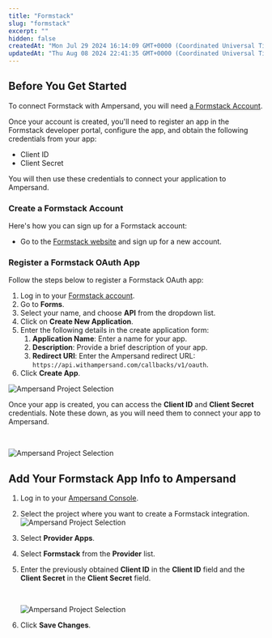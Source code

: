 ```yaml
---
title: "Formstack"
slug: "formstack"
excerpt: ""
hidden: false
createdAt: "Mon Jul 29 2024 16:14:09 GMT+0000 (Coordinated Universal Time)"
updatedAt: "Thu Aug 08 2024 22:41:35 GMT+0000 (Coordinated Universal Time)"
---
```

## Before You Get Started

To connect Formstack with Ampersand, you will need [a Formstack Account](https://www.formstack.com/).

Once your account is created, you'll need to register an app in the Formstack developer portal, configure the app, and obtain the following credentials from your app:

- Client ID
- Client Secret

You will then use these credentials to connect your application to Ampersand.

### Create a Formstack Account

Here's how you can sign up for a Formstack account:

- Go to the [Formstack website](https://www.formstack.com/) and sign up for a new account. 

### Register a Formstack OAuth App

Follow the steps below to register a Formstack OAuth app:

1. Log in to your [Formstack account](https://www.formstack.com/login).
2. Go to **Forms**.
3. Select your name, and choose **API** from the dropdown list.
4. Click on **Create New Application**.
5. Enter the following details in the create application form:
   1. **Application Name**: Enter a name for your app.
   2. **Description**: Provide a brief description of your app.
   3. **Redirect URI**: Enter the Ampersand redirect URL: `https://api.withampersand.com/callbacks/v1/oauth`.
6. Click **Create App**.

![Ampersand Project Selection](https://files.readme.io/07152ce-bvbkzt_Ojjjfx1Y4vCIX5zwm.png)

Once your app is created, you can access the **Client ID** and **Client Secret** credentials. Note these down, as you will need them to connect your app to Ampersand.

<br />

![Ampersand Project Selection](https://files.readme.io/07ec617-3yqV0oouqUK9tn_QyLErcYOM.png)

## Add Your Formstack App Info to Ampersand

1. Log in to your [Ampersand Console](https://console.withampersand.com).
2. Select the project where you want to create a Formstack integration.  
   ![Ampersand Project Selection](https://files.readme.io/31a6a12-Ampersand.png)
3. Select **Provider Apps**.
4. Select **Formstack** from the **Provider** list.
5. Enter the previously obtained **Client ID** in the **Client ID** field and the **Client Secret** in the **Client Secret** field.

   <br />

   ![Ampersand Project Selection](https://files.readme.io/78a6694-formstack.gif)
6. Click **Save Changes**.

